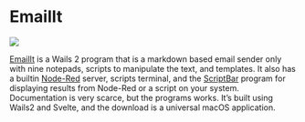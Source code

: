 # EmailIt

<p style={{"text-align": "center"}}>
   <img src="/img/showcase/emailit.webp"/><br/>
</p>

[EmailIt](https://github.com/raguay/EmailIt/) is a Wails 2 program that is a markdown based email sender only with nine notepads, scripts to manipulate the text, and templates. It also has a builtin [Node-Red](https://nodered.org/) server, scripts terminal, and the [ScriptBar](https://github.com/raguay/ScriptBarApp) program for displaying results from Node-Red or a script on your system. Documentation is very scarce, but the programs works. It’s built using Wails2 and Svelte, and the download is a universal macOS application.

